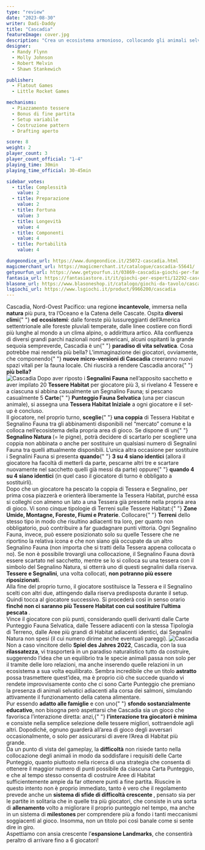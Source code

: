 ```yaml
---
type: "review"
date: "2023-08-30"
writer: Dadi-Daddy
title: "Cascadia"
featureImage: cover.jpg
description: "Crea un ecosistema armonioso, collocando gli animali selvatici nei loro habitat"
designer:
  - Randy Flynn
  - Molly Johnson
  - Robert Melvin
  - Shawn Stankewich

publisher:
  - Flatout Games
  - Little Rocket Games

mechanisms:
  - Piazzamento tessere
  - Bonus di fine partita
  - Setup variabile
  - Costruzione pattern
  - Drafting aperto

score: 8
weight: 2
player_count: 3
player_count_official: "1-4"
playing_time: 30min
playing_time_official: 30-45min

sidebar_votes:
  - title: Complessità
    value: 2
  - title: Preparazione
    value: 2
  - title: Fortuna
    value: 3
  - title: Longevità
    value: 4
  - title: Componenti
    value: 4
  - title: Portabilità
    value: 4

dungeondice_url: https://www.dungeondice.it/25072-cascadia.html
magicmerchant_url: https://magicmerchant.it/catalogue/cascadia-55641/
getyourfun_url: https://www.getyourfun.it/03869-cascadia-giochi-per-famiglia.html
fantasia_url: https://fantasiastore.it/it/giochi-per-esperti/12292-cascadia.html
blasone_url: https://www.blasoneshop.it/catalogo/giochi-da-tavolo/cascadia-42-1481
lsgiochi_url: https://www.lsgiochi.it/product/9966200/cascadia
---
```


<Setting>
  Cascadia, Nord-Ovest Pacifico: una regione <strong>incantevole</strong>,
  immersa nella <strong>natura</strong> più pura, tra l’Oceano e la Catena delle
  Cascate. Ospita <strong>diversi</strong> <strong>climi</strong>{" "}
  <strong>ed</strong> <strong>ecosistemi</strong>: dalle foreste più
  lussureggianti dell’America settentrionale alle foreste pluviali temperate,
  dalle linee costiere con fiordi più lunghe al mondo a un clima alpino, o
  addirittura artico. Alla confluenza di diversi grandi parchi nazionali
  nord-americani, alcuni ospitanti la grande sequoia sempreverde, Cascadia è un{" "}
  <strong>paradiso di vita selvatica</strong>. Cosa potrebbe mai renderla più
  bella? L’immaginazione dei giocatori, ovviamente, che componendo{" "}
  <strong>nuove micro-versioni di Cascadia</strong> creeranno nuovi spazi vitali
  per la fauna locale. Chi riuscirà a rendere Cascadia ancora{" "}
  <strong>più bella?</strong> <br />
</Setting>

<img src="./game1.jpg" alt="Cascadia" />

<Rules>
  Dopo aver riposto i <strong>Segnalini Fauna</strong> nell’apposito sacchetto e
  aver impilato 20 <strong>Tessere Habitat</strong> per giocatore più 3, si
  rivelano 4 Tessere e a ciascuna si abbina casualmente un Segnalino Fauna; si
  pescano casualmente 5 <strong>Carte</strong>{" "}
  <strong>Punteggio Fauna Selvatica</strong> (una per ciascun animale), si
  assegna una <strong>Tessera Habitat Iniziale</strong> a ogni giocatore e il
  set-up è concluso.
  <br />
  Il giocatore, nel proprio turno, <strong>sceglie</strong>{" "}
  <strong>una coppia</strong> di Tessera Habitat e Segnalino Fauna tra gli
  abbinamenti disponibili nel “mercato” comune e la colloca nell’ecosistema
  della propria area di gioco. Se dispone di un{" "}
  <strong>Segnalino Natura </strong>(= le pigne), potrà decidere di scartarlo
  per scegliere una coppia non abbinata o anche per sostituire un qualsiasi
  numero di Segnalini Fauna tra quelli attualmente disponibili. L’unica altra
  occasione per sostituire i Segnalini Fauna si presenta <strong>quando</strong>{" "}
  <strong>3 su 4 siano identici</strong> (allora il giocatore ha facoltà di
  metterli da parte, pescarne altri tre e scartare nuovamente nel sacchetto
  quelli già messi da parte) oppure{" "}
  <strong>quando 4 su 4 siano identici</strong> (in quel caso il giocatore di
  turno è obbligato a sostituirli).
  <br />
  Dopo che un giocatore ha pescato la coppia di Tessera e Segnalino, per prima
  cosa piazzerà e orienterà liberamente la Tessera Habitat, purché essa si
  colleghi con almeno un lato a una Tessera già presente nella propria area di
  gioco. Vi sono cinque tipologie di Terreni sulle Tessere Habitat:{" "}
  <strong>Zone Umide, Montagne, Foreste, Fiumi e Praterie</strong>. Collocare{" "}
  <strong>Terreni</strong> dello stesso tipo in modo che risultino adiacenti tra
  loro, per quanto non obbligatorio, può contribuire a far guadagnare punti
  vittoria. Ogni Segnalino Fauna, invece, può essere posizionato solo su quelle
  Tessere che ne riportino la relativa icona e che non siano già occupate da un
  altro Segnalino Fauna (non importa che si tratti della Tessera appena
  collocata o no). Se non è possibile trovargli una collocazione, il Segnalino
  Fauna dovrà essere scartato nel sacchetto, mentre se lo si colloca su una
  tessera con il simbolo del Segnalino Natura, si otterrà uno di questi
  segnalini dalla riserva. <strong>Tessere e Segnalini</strong>, una volta
  collocati, <strong>non potranno più essere riposizionati</strong>.<br />
  Alla fine del proprio turno, il giocatore sostituisce la Tessera e il Segnalino
  scelti con altri due, attingendo dalla riserva predisposta durante il setup. Quindi
  tocca al giocatore successivo. Si procederà così in senso orario <strong>
    finché non ci saranno più Tessere Habitat con cui sostituire l’ultima
    pescata
  </strong>.<br />
  Vince il giocatore con più punti, considerando quelli derivanti dalle Carte
  Punteggio Fauna Selvatica, dalle Tessere adiacenti con la stessa Tipologia di
  Terreno, dalle Aree più grandi di Habitat adiacenti identici, dai Segnalini
  Natura non spesi (il cui numero dirime anche eventuali pareggi).
</Rules>

<img src="./game2.jpg" alt="Cascadia" />

<Feedback>
  Non a caso vincitore dello <strong>Spiel des Jahres 2022</strong>, Cascadia,
  con la sua <strong>rilassatezza</strong>, vi trasporterà in un paradiso
  naturalistico tutto da costruire, suggerendo l’idea che un equilibrio tra le
  specie animali passa non solo per il tramite delle loro relazioni, ma anche
  inserendo quelle relazioni in un ecosistema a sua volta equilibrato. Sembra
  incredibile che un titolo <strong>astratto</strong> possa trasmettere
  quest’idea, ma è proprio ciò che succede quando vi rendete improvvisamente
  conto che ci sono Carte Punteggio che premiano la presenza di animali
  selvatici adiacenti alla corsa dei salmoni, simulando attivamente il
  funzionamento della catena alimentare.
  <br />
  Pur essendo <strong>adatto alle famiglie</strong> e con uno{" "}
  <strong>sfondo sostanzialmente educativo</strong>, non bisogna però aspettarsi
  che Cascadia sia un gioco che favorisca l’interazione diretta: anzi,{" "}
  <strong>l’interazione tra giocatori è minima</strong> e consiste nella
  semplice selezione delle tessere migliori, sottraendole agli altri. Dopodiché,
  ognuno guarderà all’area di gioco degli avversari occasionalmente, o solo per
  assicurarsi di avere l’Area di Habitat più grande. <br />
  Da un punto di vista del gameplay, la <strong>difficoltà</strong> non risiede tanto
  nella collocazione degli animali in modo da soddisfare i requisiti delle Carte
  Punteggio, quanto piuttosto nella ricerca di una strategia che consenta di ottenere
  il maggior numero di punti possibile da ciascuna Carta Punteggio, e che al tempo
  stesso consenta di costruire Aree di Habitat sufficientemente ampie da far ottenere
  punti a fine partita. Riuscire in questo intento non è proprio immediato, tanto
  è vero che il regolamento prevede anche un <strong>
    sistema di sfide di difficoltà crescente
  </strong>, pensato sia per le partite in solitaria che in quelle tra più giocatori,
  che consiste in una sorta di <strong>allenamento</strong> volto a migliorare il
  proprio punteggio nel tempo, ma anche in un sistema di <strong>
    milestones
  </strong> per comprendere più a fondo i tanti meccanismi soggiacenti al gioco.
  Insomma, non un titolo poi così banale come si sente dire in giro.
  <br />
  Aspettiamo con ansia crescente l’<strong>espansione Landmarks</strong>, che consentirà
  peraltro di arrivare fino a 6 giocatori!
</Feedback>
